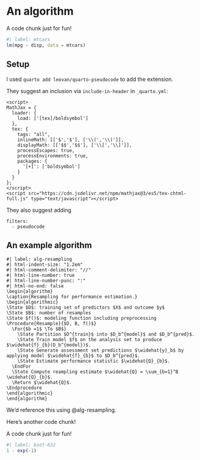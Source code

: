# An algorithm

A code chunk just for fun!

```r
#| label: mtcars
lm(mpg ~ disp, data = mtcars)
```

## Setup

I used `quarto add leovan/quarto-pseudocode` to add the extension.

They suggest an inclusion via `include-in-header` in `_quarto.yml`:

```         
<script>
MathJax = {
  loader: {
    load: ['[tex]/boldsymbol']
  },
  tex: {
    tags: "all",
    inlineMath: [['$','$'], ['\\(','\\)']],
    displayMath: [['$$','$$'], ['\\[','\\]']],
    processEscapes: true,
    processEnvironments: true,
    packages: {
      '[+]': ['boldsymbol']
    }
  }
};
</script>
<script src="https://cdn.jsdelivr.net/npm/mathjax@3/es5/tex-chtml-full.js" type="text/javascript"></script>
```

They also suggest adding

```         
filters:
  - pseudocode
```

## An example algorithm

``` pseudocode
#| label: alg-resampling
#| html-indent-size: "1.2em"
#| html-comment-delimiter: "//"
#| html-line-number: true
#| html-line-number-punc: ":"
#| html-no-end: false
\begin{algorithm}
\caption{Resampling for performance estimation.}
\begin{algorithmic}
\State $D$: training set of predictors $X$ and outcome $y$
\State $B$: number of resamples
\State $f()$: modeling function including preprocessing
\Procedure{Resample}{$D, B, f()$}
  \For{$b =1$ \To $B$}
    \State Partition $D^{train}$ into $D_b^{model}$ and $D_b^{pred}$.
    \State Train model $f$ on the analysis set to produce $\widehat{f}_{b}(D_b^{model})$.
    \State Generate assessment set predictions $\widehat{y}_b$ by applying model $\widehat{f}_{b}$ to $D_b^{pred}$.
    \State Estimate performance statistic $\widehat{Q}_{b}$.
  \EndFor 
  \State Compute reampling estimate $\widehat{Q} = \sum_{b=1}^B \widehat{Q}_{b}$.
  \Return $\widehat{Q}$.
\Endprocedure
\end{algorithmic}
\end{algorithm}
```

We'd reference this using @alg-resampling. 

Here's another code chunk!

A code chunk just for fun!

```r
#| label: boot-632
1 - exp(-1)
```

